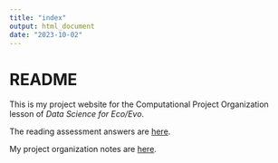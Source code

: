 ```yaml
---
title: "index"
output: html_document
date: "2023-10-02"
---
```

# README

This is my project website for the Computational Project Organization lesson of *Data Science for Eco/Evo*.

The reading assessment answers are [here](assessment.Rmd).

My project organization notes are [here](proj_org_notes.Rmd).